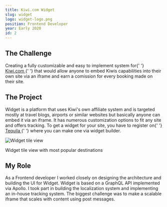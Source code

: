 ```yaml
---
title: Kiwi.com Widget
slug: widget
logo: widget-logo.png
position: Frontend Developer
year: Early 2020
id: 2
---
```


<h2 looksLike="h3">The Challenge</h2>
<p>
  Creating a fully customizable and easy to implement system for{' '}
  <a href="https://kiwi.com" rel="noreferrer noopener" target="_blank">
    Kiwi.com
  </a>{' '}
  that would allow anyone to embed Kiwis capabilities into their own site via an iframe and earn a
  comission for every booking made on their site.
</p>

<h2 looksLike="h3">The Project</h2>

<p>
  Widget is a platform that uses Kiwi's own affiliate system and is targeted mostly at travel blogs,
  airports or similar websites but basically anyone can embed it via an iframe. It has numerous
  customization options to fit any site and offers tracking. To get a widget for your site, you have
  to register on{' '}
  <a href="https://tequila.kiwi.com" rel="noreferrer noopener" target="_blank">
    Tequila
  </a>{' '}
  where you can make one via widget builder.
</p>

<img src="./widget.png" alt="Widget tile view" />

<label>Widget tile view with most popular destinations</label>

<h2 looksLike="h3">My Role</h2>

As a <highlight>Frontend developer</highlight> I worked closely on designing the architecture and building the UI for Widget.
Widget is based on a <highlight>GraphQL API </highlight> implemented via Apollo. I took part in building the <highlight>localization system and implementing an in-house tracking system</highlight>.
The biggest challenge was to make a scalable iframe that scales with content using post messages.
